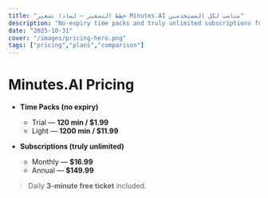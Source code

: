 ```yaml
---
title: "خطط التسعير — لماذا تسعير ‎Minutes.AI‎ مناسب لكل المستخدمين"
description: "No-expiry time packs and truly unlimited subscriptions for Minutes.AI. Quick comparison vs. Otter/Notta."
date: "2025-10-31"
cover: "/images/pricing-hero.png"
tags: ["pricing","plans","comparison"]
---
```


# Minutes.AI Pricing

- **Time Packs (no expiry)**  
  - Trial — **120 min / $1.99**  
  - Light — **1200 min / $11.99**

- **Subscriptions (truly unlimited)**  
  - Monthly — **$16.99**  
  - Annual — **$149.99**

> Daily **3-minute free ticket** included.
